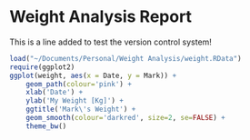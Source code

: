 Weight Analysis Report
======================================

This is a line added to test the version control system!


```r

load("~/Documents/Personal/Weight Analysis/weight.RData")
require(ggplot2)
ggplot(weight, aes(x = Date, y = Mark)) +
    geom_path(colour='pink') +
    xlab('Date') +
    ylab('My Weight [Kg]') +
    ggtitle('Mark\'s Weight') +
    geom_smooth(colour='darkred', size=2, se=FALSE) +
    theme_bw()
```
